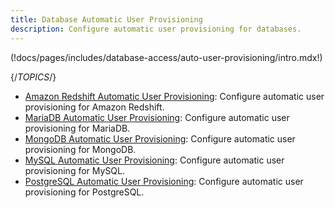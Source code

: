 ```yaml
---
title: Database Automatic User Provisioning 
description: Configure automatic user provisioning for databases.
---
```


(!docs/pages/includes/database-access/auto-user-provisioning/intro.mdx!)

{/*TOPICS*/}

- [Amazon Redshift Automatic User Provisioning](auto-user-provisioning/aws-redshift.mdx): Configure automatic user provisioning for Amazon Redshift.
- [MariaDB Automatic User Provisioning](auto-user-provisioning/mariadb.mdx): Configure automatic user provisioning for MariaDB.
- [MongoDB Automatic User Provisioning](auto-user-provisioning/mongodb.mdx): Configure automatic user provisioning for MongoDB.
- [MySQL Automatic User Provisioning](auto-user-provisioning/mysql.mdx): Configure automatic user provisioning for MySQL.
- [PostgreSQL Automatic User Provisioning](auto-user-provisioning/postgres.mdx): Configure automatic user provisioning for PostgreSQL.
